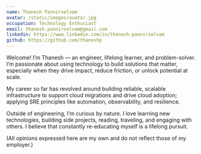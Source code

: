 ```yaml
---
name: Thanesh Pannirselvam
avatar: /static/images/avatar.jpg
occupation: Technology Enthusiast
email: thanesh.pannirselvam@gmail.com
linkedin: https://www.linkedin.com/in/thanesh-pannirselvam
github: https://github.com/thaneshp
---
```


Welcome! I’m Thanesh — an engineer, lifelong learner, and problem-solver. I’m passionate about using technology to build solutions that matter, especially when they drive impact, reduce friction, or unlock potential at scale.

My career so far has revolved around building reliable, scalable infrastructure to support cloud migrations and drive cloud adoption; applying SRE principles like automation, observability, and resilience.

Outside of engineering, I’m curious by nature. I love learning new technologies, building side projects, reading, traveling, and engaging with others. I believe that constantly re-educating myself is a lifelong pursuit.

(All opinions expressed here are my own and do not reflect those of my employer.)
